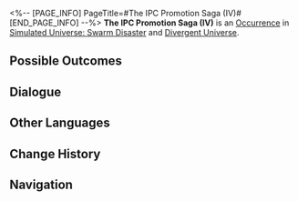 <%-- [PAGE_INFO]
PageTitle=#The IPC Promotion Saga (IV)#
[END_PAGE_INFO] --%>
{{Stub}}
{{Simulated Universe Event Infobox
|id            = 14201-3
|title         = 
|image         = Occurrence IPC.png
|domains_su    = 
|domains_ext   = 
|domains_swarm = Unknown
|domains_gng   = 
|domains_du    = Unknown
|requirements  = 
|prev          = 
|next          = 
|characters    = 
|factions      = 
|order         = 022
|order_du      = 051
}}
'''The IPC Promotion Saga (IV)''' is an [[Divergent Universe/Occurrence|Occurrence]] in [[Simulated Universe: Swarm Disaster]] and [[Divergent Universe]].

==Possible Outcomes==
{{Possible Outcomes
|choice_1 = You look at the emptiness all around you.
|result_1 = You wield unlimited power! But your hands remain empty. Lose all Cosmic Fragments and enhance all Blessings.
|path_1   = Nihility
|modes_1  = swarm

|choice_2 = An emptiness envelops you.
|result_2 = You wield unlimited power! But your hands remain empty. Lose all Cosmic Fragments and obtain random Blessings until all Equations are expanded.
|path_2   = Nihility
|modes_2  = du

|choice_3 = Directly provoke P-48 Madam Scarred Eye!
|result_3 = Obtain 200 Cosmic Fragment(s) and receive "Curio: Angel-type I.O.U. Dispenser."
|modes_3  = du

|choice_4 = Directly provoke P-48 Taravan Keane!
|result_4 = Obtain 2 Equation(s) of 1-star rarity.
|modes_4  = du

|choice_5 = Directly provoke P-48 Taravan Keane!
|result_5 = Lose 50 Cosmic Fragments to enhance 3 random Blessing(s).
|modes_5  = swarm

|choice_6 = Directly provoke P-48 Madam Scarred Eye!
|result_6 = Obtain 100 Cosmic Fragment(s) and receive "Curio: Angel-type I.O.U. Dispenser."
|modes_6  = swarm

}}
<!--
==Gameplay Notes==
* 
-->
==Dialogue==
{{Dialogue Start}}
:{{tx}}
{{Dialogue End}}

==Other Languages==
{{Other Languages
|en   = The IPC Promotion Saga (IV)
|zhs  = 星际和平公司「升职记」（其四）
|zht  = 星際和平公司「升職記」（其四）
|ja   = スターピースカンパニー「{{Rubi|昇進記|しょうしんき}}」（4）
|ko   = 스타피스 컴퍼니 「승진기」 (4)
|es   = La saga del ascenso de la Corporación IV
|fr   = Saga de la CPI (IV)
|ru   = Сага о карьере в КММ IV
|th   = "บันทึกการเลื่อนตำแหน่ง" องค์กรสันติภาพแห่งดวงดาว (4)
|vi   = Công Ty Hành Tinh Hòa Bình "Nhật Ký Thăng Chức" 4
|de   = Die IFK-Beförderungsgeschichte (Teil 4)
|id   = Kisah Promosi IPC (4)
|pt   = A Saga de Promoção da CPI (IV)
}}

==Change History==
{{Change History|1.3}}

==Navigation==
{{Occurrence Navbox}}